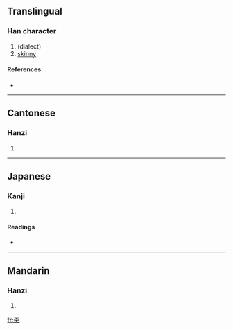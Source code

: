 ==Translingual==

===Han character===
{{Han char|rn=37|rad=大|as=04|sn=7|four=1043<sub>9</sub>|canj=一火大 (MFK)}}

# (dialect)
# [[skinny]]

====References====
* {{Han ref|kx=0250.161|dkj=05872|dj=0510.030|hdz=10529.080|uh=5940|ud=22848|bh=CAB1|bd=51889}}

----

==Cantonese==

===Hanzi===
{{yue-hanzi|jyut=|y=ngan1}}

# {{defn|Cantonese}}

----

==Japanese==

===Kanji===
{{ja-kanji|grade=|rs=大04}}

# {{defn|Japanese}}

====Readings====
* {{ja-readings|on=[[ぼう]] (bō)|kun=[[やせる]] (yaseru)}}

----

==Mandarin==

===Hanzi===
{{cmn-hanzi|pin=[[ēn]] ([[en1]]), [[máng]] ([[mang2]])|wg=en<sup>1</sup>, mang<sup>2</sup>}}

# {{defn|Mandarin}}

[[fr:奀]]